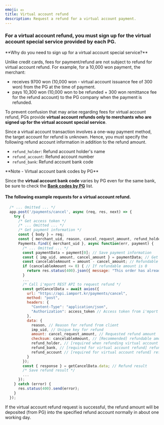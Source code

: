 ```yaml
---
emoji: 💷
title: Virtual account refund
description: Request a refund for a virtual account payment.
---
```





### For a virtual account refund, you must sign up for the v**irtual account special service** provided by each PG.

<Hint style="info">
**Why do you need to sign up for a virtual account special service?**

Unlike credit cards, fees for payment/refund are not subject to refund for virtual account refund. For example, for a 10,000 won payment, the merchant:

* receives 9700 won (10,000 won - virtual account issuance fee of 300 won) from the PG at the time of payment.
* pays 10,300 won (10,000 won to be refunded + 300 won remittance fee for the refund account) to the PG company when the payment is refunded.

To prevent confusion that may arise regarding fees for virtual account refund, PGs provide **virtual account refunds only to merchants who are signed up for the virtual account special service**.

</Hint>

Since a virtual account transaction involves a one-way payment method, the target account for refund is unknown. Hence, you must specify the following refund account information in addition to the refund amount.

* `refund_holder`: Refund account holder's name
* `refund_account`: Refund account number
* `refund_bank`: Refund account bank code

<Hint style="info">
**Note - Virtual account bank codes by PG**

Since the **virtual account bank code** varies by PG even for the same bank, be sure to check the [**Bank codes by PG**](../../tips/bank-codes-by-pg.md) list.

</Hint>

#### The following example requests for a virtual account refund.

```javascript title="Node.js"
  /* ... Omitted ... */
  app.post('/payments/cancel', async (req, res, next) => {
    try {
      /* Get access token */
      /* ... Omitted ... */
      /* Get payment information */
      const { body } = req;
      const { merchant_uid, reason, cancel_request_amount, refund_holder, refund_bank, refund_account } = body; // Order ID from the client, reason for refund, refund amount, virtual accoun info (account holder, account number, bank code
      Payments.find({ merchant_uid }, async function(err, payment) { 
        /* ... Omitted ... */
        const paymentData = payment[0]; // Save payment information
        const { imp_uid, amount, cancel_amount } = paymentData; // Get imp_uid, amount(paid amount), cancel_amount(total refund amount) from payment information
        const cancelableAmount = amount - cancel_amount; // Refundable amount (= paid amount - total refund amount)
        if (cancelableAmount <= 0) { // If refundable amount is 0
          return res.status(400).json({ message: "This order has already been fully refunded." });
        }
        ...
        /* Call i'mport REST API to request refund */
        const getCancelData = await axios({
          url: "https://api.iamport.kr/payments/cancel",
          method: "post",
          headers: {
            "Content-Type": "application/json",
            "Authorization": access_token // Access token from i'mport server
          },
          data: {
            reason, // Reason for refund from client
            imp_uid, // Unique key for refund
            amount: cancel_request_amount, // Requested refund amount
            checksum: cancelableAmount, // [Recommended] refundable amount
            refund_holder, // [required when refunding virtual account payment] refund account holder's name
            refund_bank, // [required for virtual account refund] refund account bank code (e.g. Shinhan Bank is 88 for KG Inicis)
            refund_account // [required for virtual account refund] refund account number
          }
        });
        const { response } = getCancelData.data; // Refund result
        /* Save refund result */
        ...
      });
    } catch (error) {
      res.status(400).send(error);
    }
  });
```


If the virtual account refund request is successful, the refund amount will be deposited (from PG) into the specified refund account normally in about one working day.

<Figure src="/gitbook-assets/en/vbank-refund-process.png" caption="Virtual account refund flow" />
